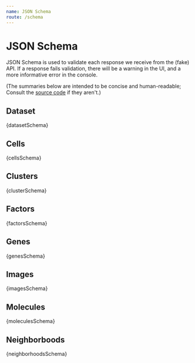 ```yaml
---
name: JSON Schema
route: /schema
---
```




# JSON Schema

JSON Schema is used to validate each response we receive from the (fake) API.
If a response fails validation, there will be a warning in the UI,
and a more informative error in the console.

(The summaries below are intended to be concise and human-readable;
Consult the [source code](https://github.com/hubmapconsortium/vitessce/tree/master/src/schemas) if they aren't.)

## Dataset

<PrettyJsonSchema>{datasetSchema}</PrettyJsonSchema>

## Cells

<PrettyJsonSchema>{cellsSchema}</PrettyJsonSchema>

## Clusters

<PrettyJsonSchema>{clusterSchema}</PrettyJsonSchema>

## Factors

<PrettyJsonSchema>{factorsSchema}</PrettyJsonSchema>

## Genes

<PrettyJsonSchema>{genesSchema}</PrettyJsonSchema>

## Images

<PrettyJsonSchema>{imagesSchema}</PrettyJsonSchema>

## Molecules

<PrettyJsonSchema>{moleculesSchema}</PrettyJsonSchema>

## Neighborboods

<PrettyJsonSchema>{neighborhoodsSchema}</PrettyJsonSchema>
